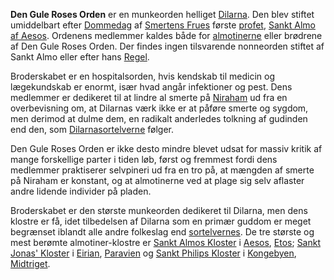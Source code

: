 {{title:Den Gule Roses Orden}}
{{author:Laura Holmegaard}}
{{timestamp:2010-01-03T14:16:33Z}}
{{copyright:Den Gule Roses Orden}}
'''Den Gule Roses Orden''' er en munkeorden helliget [[Dilarna]]. Den blev stiftet umiddelbart efter [[Dommedag]] af [[Smertens Frue|Smertens Frues]] første [[profet]], [[Sankt Almo af Aesos]]. Ordenens medlemmer kaldes både for [[almotinerne]] eller brødrene af Den Gule Roses Orden. Der findes ingen tilsvarende nonneorden stiftet af Sankt Almo eller efter hans [[Sankt Almos Regel|Regel]].

Broderskabet er en hospitalsorden, hvis kendskab til medicin og lægekundskab er enormt, især hvad angår infektioner og pest. Dens medlemmer er dedikeret til at lindre al smerte på [[Niraham]] ud fra en overbevisning om, at Dilarnas værk ikke er at påføre smerte og sygdom, men derimod at dulme dem, en radikalt anderledes tolkning af gudinden end den, som [[Dilarnasortelver|Dilarnasortelverne]] følger.

Den Gule Roses Orden er ikke desto mindre blevet udsat for massiv kritik af mange forskellige parter i tiden løb, først og fremmest fordi dens medlemmer praktiserer selvpineri ud fra en tro på, at mængden af smerte på Niraham er konstant, og at almotinerne ved at plage sig selv aflaster andre lidende individer på pladen.

Broderskabet er den største munkeorden dedikeret til Dilarna, men dens klostre er få, idet tilbedelsen af Dilarna som en primær guddom er meget begrænset iblandt alle andre folkeslag end [[sortelver|sortelvernes]]. De tre største og mest berømte almotiner-klostre er [[Sankt Almos Kloster]] i [[Aesos]], [[Etos]]; [[Sankt Jonas' Kloster]] i [[Eirian]], [[Paravien]] og [[Sankt Philips Kloster]] i [[Kongebyen]], [[Midtriget]].